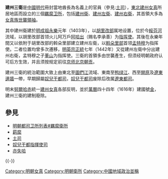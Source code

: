 '''建州三衛'''是[[中國|中國]][[明朝|明代]]冊封當地酋長為名義上的官員（參見:[[土司|土司]]），[[中国东北|東北]][[建州女真|建州女真]]所居地區而設立的三個[[羈縻#元朝以後|羈縻卫所]]，包括[[建州衛|建州衛]]、[[建州左衛|建州左衛]]、[[建州右衛|建州右衛]]，其首領大多為[[女真族|女真族]][[世襲|世襲]][[領袖|領袖]]。

其中建州衛建於[[明成祖|明成祖]][[永乐_(明朝)|永樂]]元年（1403年），以[[胡里改部|胡里改部]]属地设置，位於今[[綏芬河|綏芬河]]流域，以胡里改部首领火儿阿万戶[[阿哈出|阿哈出]]（赐名李承善）为[[指挥使|指挥使]]。其後在永樂年間又以依附于胡里改部的斡朵里部建立建州左衛，以[[斡朵里部|斡朵里部]]首领[[孟特穆|孟特穆]]为指挥使。二者位置均曾多次遷移，[[明英宗|明英宗]][[正统_(年号)|正統]]七年（1442年）又從建州左衛中分出建州右衛，孟特穆之子[[董山|董山]]为指挥使。三衛的首領多由世襲產生，但须经明朝政府认可后方生效，并且须按规定前往[[京师|京师]][[北京|北京]][[朝贡|朝贡]]。

建州三衛的統治範圍大致上由東北至[[圖們江|圖們江]]流域、東南至[[鸭绿江|鸭绿江]]、西至[[開原|開原]]及[[遼東邊牆|遼東邊牆]]一帶，早期歸屬[[奴兒干都司|奴兒干都司]]，[[奴兒干都司|奴兒干都司]]废除后改属[[遼東都司|遼東都司]]。

明末[[努爾哈赤|努爾哈赤]]統一[[建州女真|建州女真]]各部反明，並於[[萬曆|萬曆]]四十四年（1616年）建國號[[後金|金]]，建州三衛的建制廢除。

== 參見 ==
* [[明朝都司卫所列表#羈縻衛所|明朝都司卫所列表#羈縻衛所]]
* [[羁縻|羁縻]]
* [[土司|土司]]
* [[奴兒干都指揮使司|奴兒干都指揮使司]]
* [[亦失哈|亦失哈]]

{{-}}
{{明朝行政区划|nocat}}

{{DEFAULTSORT:J建州三衛}}
[[Category:明朝女真|Category:明朝女真]]
[[Category:明朝衛所|Category:明朝衛所]]
[[Category:中國地域政治並稱|Category:中國地域政治並稱]]

{{Government-official-hist-stub}}